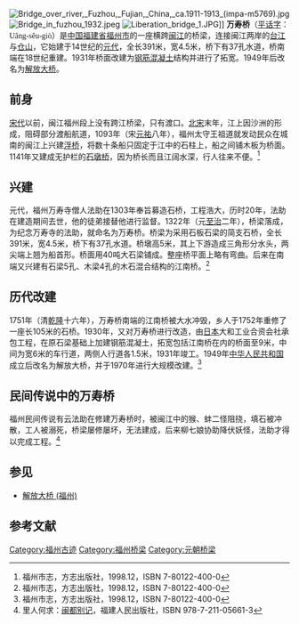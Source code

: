 [[File:Bridge_over_river,_Fuzhou,_Fujian,_China,_ca.1911-1913_(impa-m5769).jpg|right]]
[[File:Bridge_in_fuzhou_1932.jpeg|right]]
[[File:Liberation_bridge_1.JPG|right]]]]
'''万寿桥'''（[[平话字|平话字]]：<font face="lucida sans unicode">Uâng-sêu-giò</font>）是[[中国|中国]][[福建省|福建省]][[福州市|福州市]]的一座横跨[[闽江|闽江]]的桥梁，连接闽江两岸的[[台江|台江]]与[[仓山|仓山]]，它始建于14世纪的[[元代|元代]]，全长391米，宽4.5米，桥下有37孔水道，桥南端在18世纪重建。1931年桥面改建为[[钢筋混凝土|钢筋混凝土]]结构并进行了拓宽。1949年后改名为[[解放大桥_(福州)|解放大桥]]。

== 前身 ==
[[宋代|宋代]]以前，闽江福州段上没有跨江桥梁，只有渡口。[[北宋|北宋]]末年，江上因沙洲的形成，阻碍部分渡船航道，1093年（宋[[元祐|元祐]]八年），福州太守王祖道就发动民众在城南的闽江上兴建[[浮桥|浮桥]]，将数十条船只固定于江中的石柱上，船之间铺木板为桥面。1141年又建成无护栏的[[石墩桥|石墩桥]]，因为桥长而且江阔水深，行人往来不便。<ref name="福州市志">福州市志，方志出版社，1998.12，ISBN 7-80122-400-0</ref>

== 兴建 ==
元代，福州万寿寺僧人法助在1303年奉旨募造石桥，工程浩大，历时20年，法助在建造期间去世，他的徒弟接替他进行监督。1322年（元[[至治_(元朝)|至治]]二年），桥梁落成，为纪念万寿寺的法助，就命名为万寿桥。桥梁为采用石板石梁的简支石桥，全长391米，宽4.5米，桥下有37孔水道。桥墩高5米，其上下游造成三角形分水头，两尖端上翘为船首形。桥面用40吨大石梁铺成。整座桥平面上略有弯曲。后来在南端又兴建有石梁5孔、木梁4孔的木石混合结构的江南桥。<ref name="福州市志">福州市志，方志出版社，1998.12，ISBN 7-80122-400-0</ref>

== 历代改建 ==
1751年（清[[乾隆|乾隆]]十六年），万寿桥南端的江南桥被大水冲毁，乡人于1752年重修了一座长105米的石桥。1930年，又对万寿桥进行改造，由[[日本|日本]]大和工业合资会社承包工程，在原石梁基础上加建钢筋混凝土，拓宽包括江南桥在内的桥面至9米，中间为宽6米的车行道，两侧人行道各1.5米，1931年竣工。1949年[[中华人民共和国|中华人民共和国]]成立后改名为解放大桥，并于1970年进行大规模改建。<ref name="福州市志">福州市志，方志出版社，1998.12，ISBN 7-80122-400-0</ref>

== 民间传说中的万寿桥 ==
福州民间传说有云法助在修建万寿桥时，被闽江中的猴、蚌二怪阻挠，填石被冲散，工人被溺死，桥梁屡修屡坏，无法建成，后来柳七娘协助降伏妖怪，法助才得以完成工程。<ref name="闽都别记">里人何求：[[闽都别记|闽都别记]]，福建人民出版社，ISBN 978-7-211-05661-3</ref>

== 参见 ==
*[[解放大桥_(福州)|解放大桥 (福州)]]

== 参考文献 ==
{{commonscat|Wanshou Bridge (Fuzhou)}}
{{fzcuo|373|万寿桥}}
<div class="references-small">
<references />
</div>

[[Category:福州古迹|Category:福州古迹]]
[[Category:福州桥梁|Category:福州桥梁]]
[[Category:元朝桥梁|Category:元朝桥梁]]